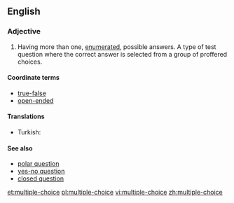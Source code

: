 ==English==

===Adjective===
{{wikipedia|dab=Multiple-choice|lang=en}}
{{en-adj|head=[[multiple]]-[[choice]]|-}}

# Having more than one, [[enumerated]], possible answers.  A type of test question where the correct answer is selected from a group of proffered choices.

====Coordinate terms====
* [[true-false]]
* [[open-ended]]

====Translations====
{{trans-top}}
* Turkish: {{t-|tr|çoktan seçmeli}}
{{trans-mid}}
{{trans-bottom}}

====See also====
* [[polar question]]
* [[yes-no question]]
* [[closed question]]

[[et:multiple-choice]]
[[pl:multiple-choice]]
[[vi:multiple-choice]]
[[zh:multiple-choice]]